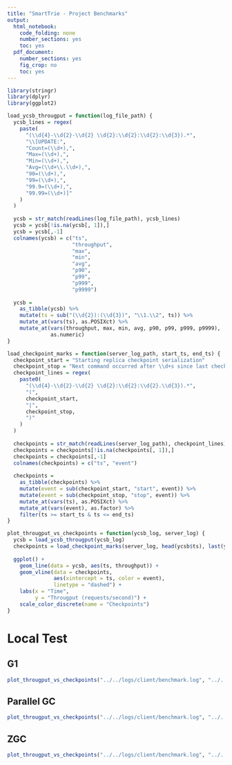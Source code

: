 ```yaml
---
title: "SmartTrie - Project Benchmarks"
output: 
  html_notebook: 
    code_folding: none
    number_sections: yes
    toc: yes
  pdf_document: 
    number_sections: yes
    fig_crop: no
    toc: yes
---
```


```r
library(stringr)
library(dplyr)
library(ggplot2)

load_ycsb_througput = function(log_file_path) {
  ycsb_lines = regex(
    paste(
      "(\\d{4}-\\d{2}-\\d{2} \\d{2}:\\d{2}:\\d{2}:\\d{3}).*",
      "\\[UPDATE:",
      "Count=(\\d+),",
      "Max=(\\d+),",
      "Min=(\\d+),",
      "Avg=(\\d+\\.\\d+),",
      "90=(\\d+),",
      "99=(\\d+),",
      "99.9=(\\d+),",
      "99.99=(\\d+)]"
    )
  )
  
  ycsb = str_match(readLines(log_file_path), ycsb_lines)
  ycsb = ycsb[!is.na(ycsb[, 1]),]
  ycsb = ycsb[,-1]
  colnames(ycsb) = c("ts",
                     "throughput",
                     "max",
                     "min",
                     "avg",
                     "p90",
                     "p99",
                     "p999",
                     "p9999")
  
  ycsb =
    as_tibble(ycsb) %>%
    mutate(ts = sub("(\\d{2}):(\\d{3})", "\\1.\\2", ts)) %>%
    mutate_at(vars(ts), as.POSIXct) %>%
    mutate_at(vars(throughput, max, min, avg, p90, p99, p999, p9999),
              as.numeric)
}

load_checkpoint_marks = function(server_log_path, start_ts, end_ts) {
  checkpoint_start = "Starting replica checkpoint serialization"
  checkpoint_stop = "Next command occurred after \\d+s since last checkpoint"
  checkpoint_lines = regex(
    paste0(
      "(\\d{4}-\\d{2}-\\d{2} \\d{2}:\\d{2}:\\d{2}.\\d{3}).*",
      "(",
      checkpoint_start,
      "|",
      checkpoint_stop,
      ")"
    )
  )
  
  checkpoints = str_match(readLines(server_log_path), checkpoint_lines)
  checkpoints = checkpoints[!is.na(checkpoints[, 1]),]
  checkpoints = checkpoints[,-1]
  colnames(checkpoints) = c("ts", "event")
  
  checkpoints =
    as_tibble(checkpoints) %>%
    mutate(event = sub(checkpoint_start, "start", event)) %>%
    mutate(event = sub(checkpoint_stop, "stop", event)) %>%
    mutate_at(vars(ts), as.POSIXct) %>%
    mutate_at(vars(event), as.factor) %>%
    filter(ts >= start_ts & ts <= end_ts)
}

plot_througput_vs_checkpoints = function(ycsb_log, server_log) {
  ycsb = load_ycsb_througput(ycsb_log)
  checkpoints = load_checkpoint_marks(server_log, head(ycsb$ts), last(ycsb$ts))
  
  ggplot() +
    geom_line(data = ycsb, aes(ts, throughput)) +
    geom_vline(data = checkpoints,
               aes(xintercept = ts, color = event),
               linetype = "dashed") +
    labs(x = "Time",
         y = "Througput (requests/second)") +
    scale_color_discrete(name = "Checkpoints")
}
```

# Local Test

## G1

```r
plot_througput_vs_checkpoints("../../logs/client/benchmark.log", "../../logs/server/app.log")
```

## Parallel GC

```r
plot_througput_vs_checkpoints("../../logs/client/benchmark.log", "../../logs/server/app.log")
```

## ZGC

```r
plot_througput_vs_checkpoints("../../logs/client/benchmark.log", "../../logs/server/app.log")
```